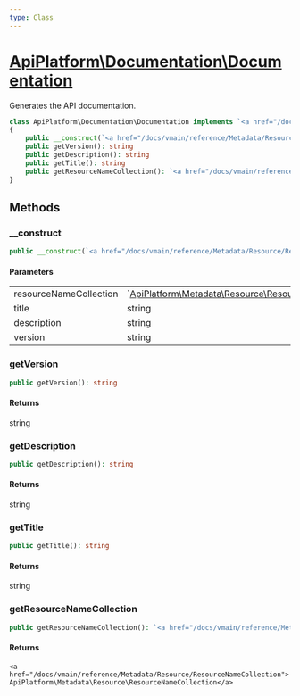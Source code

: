 ```yaml
---
type: Class
---
```


# [ApiPlatform\Documentation\Documentation](/docs/vmain/reference/Documentation/Documentation)

Generates the API documentation.


```php
class ApiPlatform\Documentation\Documentation implements `<a href="/docs/vmain/reference/Documentation/DocumentationInterface">ApiPlatform\Documentation\DocumentationInterface</a>`
{
    public __construct(`<a href="/docs/vmain/reference/Metadata/Resource/ResourceNameCollection">ApiPlatform\Metadata\Resource\ResourceNameCollection</a>` $resourceNameCollection, string $title, string $description, string $version)
    public getVersion(): string
    public getDescription(): string
    public getTitle(): string
    public getResourceNameCollection(): `<a href="/docs/vmain/reference/Metadata/Resource/ResourceNameCollection">ApiPlatform\Metadata\Resource\ResourceNameCollection</a>`
}
```
## Methods

### __construct



```php
public __construct(`<a href="/docs/vmain/reference/Metadata/Resource/ResourceNameCollection">ApiPlatform\Metadata\Resource\ResourceNameCollection</a>` $resourceNameCollection, string $title, string $description, string $version)
```

#### Parameters

<table><tbody>
<tr><td>resourceNameCollection</td><td>`<a href="/docs/vmain/reference/Metadata/Resource/ResourceNameCollection">ApiPlatform\Metadata\Resource\ResourceNameCollection</a>`</td><td></td></tr><tr><td>title</td><td>string</td><td></td></tr><tr><td>description</td><td>string</td><td></td></tr><tr><td>version</td><td>string</td><td></td></tr>
</tbody>
</table>

### getVersion



```php
public getVersion(): string
```

#### Returns

string

### getDescription



```php
public getDescription(): string
```

#### Returns

string

### getTitle



```php
public getTitle(): string
```

#### Returns

string

### getResourceNameCollection



```php
public getResourceNameCollection(): `<a href="/docs/vmain/reference/Metadata/Resource/ResourceNameCollection">ApiPlatform\Metadata\Resource\ResourceNameCollection</a>`
```

#### Returns

`<a href="/docs/vmain/reference/Metadata/Resource/ResourceNameCollection">ApiPlatform\Metadata\Resource\ResourceNameCollection</a>`
